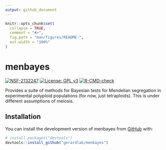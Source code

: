 ```yaml
---
output: github_document
---
```


<!-- README.md is generated from README.Rmd. Please edit that file -->

```r
knitr::opts_chunk$set(
  collapse = TRUE,
  comment = "#>",
  fig.path = "man/figures/README-",
  out.width = "100%"
)
```

# menbayes

<!-- badges: start -->
[![NSF-2132247](https://img.shields.io/badge/NSF-2132247-blue.svg)](https://nsf.gov/awardsearch/showAward?AWD_ID=2132247)
[![License: GPL v3](https://img.shields.io/badge/License-GPL%20v3-blue.svg)](https://www.gnu.org/licenses/gpl-3.0)
[![R-CMD-check](https://github.com/gerardlab/menbayes/actions/workflows/R-CMD-check.yaml/badge.svg)](https://github.com/gerardlab/menbayes/actions/workflows/R-CMD-check.yaml)
<!-- badges: end -->

Provides a suite of methods for Bayesian tests for Mendelian segregation in experimental polyploid populations (for now, just tetraploids). This is under different assumptions of meiosis.

## Installation

You can install the development version of menbayes from [GitHub](https://github.com/gerardlab/menbayes) with:

``` r
# install.packages("devtools")
devtools::install_github("gerardlab/menbayes")
```

